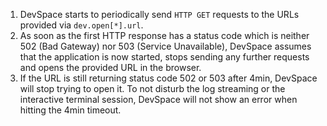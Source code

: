 
1. DevSpace starts to periodically send `HTTP GET` requests to the URLs provided via `dev.open[*].url`.
2. As soon as the first HTTP response has a status code which is neither 502 (Bad Gateway) nor 503 (Service Unavailable), DevSpace assumes that the application is now started, stops sending any further requests and opens the provided URL in the browser.
3. If the URL is still returning status code 502 or 503 after 4min, DevSpace will stop trying to open it. To not disturb the log streaming or the interactive terminal session, DevSpace will not show an error when hitting the 4min timeout.
